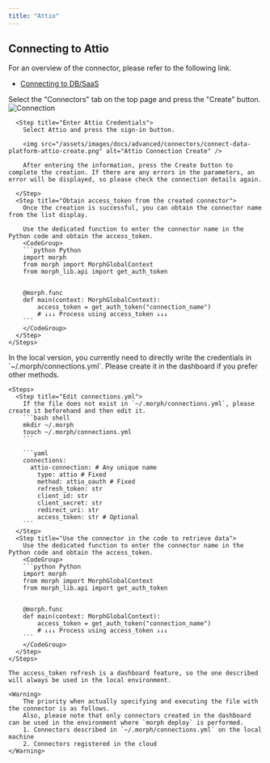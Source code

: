 ```yaml
---
title: "Attio"
---
```


## Connecting to Attio

For an overview of the connector, please refer to the following link.

- [Connecting to DB/SaaS](/docs/en/develop/guides/integration)

<Tabs>
  <Tab title="Dashboard">
    <Steps>
      <Step title="Create a Connector">
        Select the "Connectors" tab on the top page and press the "Create" button.
        <img src="/assets/images/docs/advanced/connectors/connect-data-platform-connection.png" alt="Connection" />
      </Step>

      <Step title="Enter Attio Credentials">
        Select Attio and press the sign-in button.

        <img src="/assets/images/docs/advanced/connectors/connect-data-platform-attio-create.png" alt="Attio Connection Create" />

        After entering the information, press the Create button to complete the creation. If there are any errors in the parameters, an error will be displayed, so please check the connection details again.

      </Step>
      <Step title="Obtain access_token from the created connector">
        Once the creation is successful, you can obtain the connector name from the list display.

        Use the dedicated function to enter the connector name in the Python code and obtain the access_token.
        <CodeGroup>
        ```python Python
        import morph
        from morph import MorphGlobalContext
        from morph_lib.api import get_auth_token


        @morph.func
        def main(context: MorphGlobalContext):
            access_token = get_auth_token("connection_name")
            # ↓↓↓ Process using access_token ↓↓↓
        ```
        </CodeGroup>
      </Step>
    </Steps>

  </Tab>
  <Tab title="Local Version">
    <Info>In the local version, you currently need to directly write the credentials in `~/.morph/connections.yml`. Please create it in the dashboard if you prefer other methods.</Info>

    <Steps>
      <Step title="Edit connections.yml">
        If the file does not exist in `~/.morph/connections.yml`, please create it beforehand and then edit it.
        ```bash shell
        mkdir ~/.morph
        touch ~/.morph/connections.yml
        ```

        ```yaml
        connections:
          attio-connection: # Any unique name
            type: attio # Fixed
            method: attio_oauth # Fixed
            refresh_token: str
            client_id: str
            client_secret: str
            redirect_uri: str
            access_token: str # Optional
        ```
      </Step>
      <Step title="Use the connector in the code to retrieve data">
        Use the dedicated function to enter the connector name in the Python code and obtain the access_token.
        <CodeGroup>
        ```python Python
        import morph
        from morph import MorphGlobalContext
        from morph_lib.api import get_auth_token


        @morph.func
        def main(context: MorphGlobalContext):
            access_token = get_auth_token("connection_name")
            # ↓↓↓ Process using access_token ↓↓↓
        ```
        </CodeGroup>
      </Step>
    </Steps>

    The access_token refresh is a dashboard feature, so the one described will always be used in the local environment.

    <Warning>
        The priority when actually specifying and executing the file with the connector is as follows.
        Also, please note that only connectors created in the dashboard can be used in the environment where `morph deploy` is performed.
        1. Connectors described in `~/.morph/connections.yml` on the local machine
        2. Connectors registered in the cloud
    </Warning>

  </Tab>
</Tabs>

